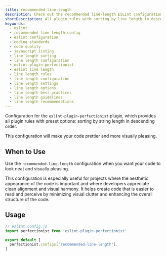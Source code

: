 ```yaml
---
title: recommended-line-length
description: Check out the recommended line-length ESLint configuration to maintain optimal line lengths in your code. Enhance readability and consistency with this setup
shortDescription: All plugin rules with sorting by line length in descending order
keywords:
  - eslint
  - recommended line length config
  - eslint configuration
  - coding standards
  - code quality
  - javascript linting
  - line length sorting
  - line length configuration
  - eslint-plugin-perfectionist
  - eslint line length
  - line length rules
  - line length configuration
  - line length settings
  - line length options
  - line length best practices
  - line length guidelines
  - line length recommendations
---
```


Configuration for the `eslint-plugin-perfectionist` plugin, which provides all plugin rules with preset options: sorting by string length in descending order.

This configuration will make your code prettier and more visually pleasing.

## When to Use

Use the `recommended-line-length` configuration when you want your code to look neat and visually pleasing.

This configuration is especially useful for projects where the aesthetic appearance of the code is important and where developers appreciate clean alignment and visual harmony. It helps create code that is easier to read and perceive by minimizing visual clutter and enhancing the overall structure of the code.

## Usage

```js
// eslint.config.js
import perfectionist from 'eslint-plugin-perfectionist'

export default [
  perfectionist.configs['recommended-line-length'],
]
```
